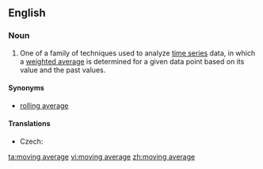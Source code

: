 ==English==
{{wikipedia}}
===Noun===
{{en-noun|sg=[[moving]] [[average]]}}

# {{statistics}} One of a family of techniques used to analyze [[time series]] data, in which a [[weighted average]] is determined for a given data point based on its value and the past values.

====Synonyms====
* [[rolling average]]

====Translations====
{{trans-top|statistical technique}}
* Czech: {{t-|cs|klouzavý průměr|m}}
{{trans-mid}}
{{trans-bottom}}

[[ta:moving average]]
[[vi:moving average]]
[[zh:moving average]]